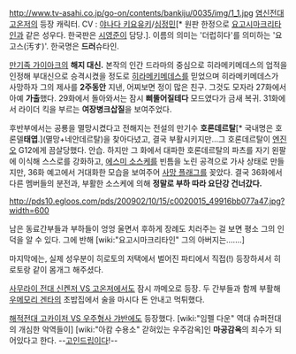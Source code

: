 http://www.tv-asahi.co.jp/go-on/contents/bankiju/0035/img/1_1.jpg
[[염신전대 고온저]]의 등장 캐릭터. CV : [[야나다 키요유키]]/[[심정민]][* 원판 한정으로 [[요고시마크리타인]]과 같은 성우다. 한국판은 [[시영준]]이 담당.]. 이름의 의미는 '더럽히다'를 의미하는 '요고스(汚す)'. 한국명은 '''드러'''슈타인.

[[만기족 가이아크]]의 '''해지 대신.''' 본작의 인간 드라마의 중심으로 히라메키메데스의 업적을 인정해 부대신으로 승격시켰을 정도로 [[히라메키메데스]]를 믿었으며 히라메키메데스가 사망하자 그의 제사를 '''2주동안''' 지낸, 어찌보면 정이 많은 친구. 그것도 모자라 27화에서 아예 '''가출'''했다. 29화에서 돌아와서는 잠시 '''삐뚤어질테다''' 모드였다가 금새 복귀. 31화에서 라이더 킥을 부르는 '''여장병크삽질'''을 보여주었다. 

후반부에서는 공룡을 멸망시켰다고 전해지는 전설의 만기수 '''호론데르탈'''[* 국내명은 호론델'''태엽'''.](멸망+네안데르탈)을 찾아다녔고, 결국 부활시키지만...그 호론데르탈이 [[엔진오]] G12에게 끔살당했다. 안습. 하지만 그 화에서 대파한 호론데르탈의 파츠를 자기 왼팔에 이식해 스스로를 강화하고, [[에스미 소스케]]를 빈틈을 노린 공격으로 가사 상태로 만들지만, 36화 예고에서 거대화한 모습을 보여주어 [[사망 플래그]]를 꽂았다. 결국 36화에서 다른 멤버들의 분전과, 부활한 소스케에 의해 '''정말로 부하 따라 요단강 건너갔다.'''

http://pds10.egloos.com/pds/200902/10/15/c0020015_49916bb077a47.jpg?width=600

남은 동료간부들과 부하들이 엉엉 울면서 후하게 장례도 치러주는 걸 보면 평소 그의 인덕을 알 수 있다. 그에 반해 [wiki:"요고시마크리타인" 그의 아버지는.......]

마지막에는, 실제 성우분이 히로토의 저택에서 벌어진 파티에서 직접(!) 등장하셔서 히로토랑 같이 몸개그 해주셨다. 

[[사무라이 전대 신켄저 VS 고온저]]에서도 잠시 까메오로 등장. 두 간부들과 함께 부활해 [[우메모리 겐타]]의 초밥집에서 술을 마시다 돈 안내고 먹튀했다.

[[해적전대 고카이저 VS 우주형사 갸반]]에도 등장했다. [wiki:"임펠 다운" 역대 슈퍼전대의 개심한 악역들이] [wiki:"아캄 수용소" 갇혀있는 우주감옥]인 '''마공감옥'''의 죄수가 되어있다고 한다. --[[고인드립]]이다!-- 
